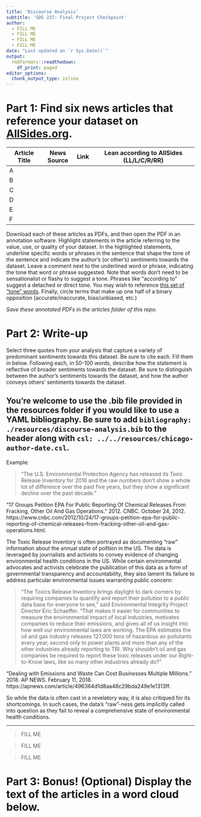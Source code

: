 ```yaml
---
title: 'Discourse Analysis'
subtitle: 'SDS 237: Final Project Checkpoint'
author:
  - FILL ME
  - FILL ME
  - FILL ME
  - FILL ME
date: "Last updated on `r Sys.Date()`"
output: 
  rmdformats::readthedown:
    df_print: paged
editor_options: 
  chunk_output_type: inline
---
```


# Part 1: Find six news articles that reference your dataset on [AllSides.org](https://www.allsides.com/unbiased-balanced-news). 

| Article Title | News Source | Link | Lean according to AllSides (LL/L/C/R/RR) |
|---------------|-------------|------|------------------------------------------|
| A             |             |      |                                          |
| B             |             |      |                                          |
| C             |             |      |                                          |
| D             |             |      |                                          |
| E             |             |      |                                          |
| F             |             |      |                                          |

Download each of these articles as PDFs, and then open the PDF in an annotation software. Highlight statements in the article referring to the value, use, or quality of your dataset. In the highlighted statements, underline specific words or phrases in the sentence that shape the tone of the sentence and indicate the author's (or other's) sentiments towards the dataset. Leave a comment next to the underlined word or phrase, indicating the tone that word or phrase suggested. Note that words don't need to be sensationalist or flashy to suggest a tone. Phrases like "according to"  suggest a detached or direct tone. You may wish to reference [this set of "tone" words](https://www.writerswrite.co.za/155-words-to-describe-an-authors-tone/). Finally, circle terms that make up one half of a binary opposition (accurate/inaccurate, bias/unbiased, etc.)

*Save these annotated PDFs in the articles folder of this repo.*

# Part 2: Write-up

Select three quotes from your analysis that capture a variety of predominant sentiments towards this dataset. Be sure to cite each. Fill them in below. Following each, in 50-100 words, describe how the statement is reflective of broader sentiments towards the dataset. Be sure to distinguish between the author's sentiments towards the dataset, and how the author conveys others' sentiments towards the dataset. 

You're welcome to use the .bib file provided in the resources folder if you would like to use a YAML bibliography.  Be sure to add `bibliography: ./resources/discourse-analysis.bib` to the header along with `csl: ../../resources/chicago-author-date.csl`.
---

Example:

> "The U.S. Environmental Protection Agency has released its Toxic Release Inventory for 2016 and the raw numbers don’t show a whole lot of difference over the past five years, but they show a significant decline over the past decade."

"17 Groups Petition EPA For Public Reporting Of Chemical Releases From Fracking, Other Oil And Gas Operations." 2012. CNBC. October 24, 2012. https://www.cnbc.com/2012/10/24/17-groups-petition-epa-for-public-reporting-of-chemical-releases-from-fracking-other-oil-and-gas-operations.html.

The Toxic Release Inventory is often portrayed as documenting "raw" information about the annual state of polltion in the US. The data is leveraged by journalists and activists to convey evidence of changing environmental health conditions in the US. While certain environmental advocates and activists celebrate the publication of this data as a form of governmental transparency and accountability, they also lament its failure to address particular environmental issues warranting public concern:

> "The Toxics Release Inventory brings daylight to dark corners by requiring companies to quantify and report their pollution to a public data base for everyone to see," said Environmental Integrity Project Director Eric Schaeffer. "That makes it easier for communities to measure the environmental impact of local industries, motivates companies to reduce their emissions, and gives all of us insight into how well our environmental laws are working. The EPA estimates the oil and gas industry releases 127,000 tons of hazardous air pollutants every year, second only to power plants and more than any of the other industries already reporting to TRI. Why shouldn’t oil and gas companies be required to report these toxic releases under our Right-to-Know laws, like so many other industries already do?"

"Dealing with Emissions and Waste Can Cost Businesses Multiple Millions." 2018. AP NEWS. February 11, 2018. https://apnews.com/article/496364d1d8aa48c29bda249e1e1313ff.

So while the data is often cast in a revelatory way, it is also critiqued for its shortcomings. In such cases, the data's "raw"-ness gets implicitly called into question as they fail to reveal a comprehensive state of environmental health conditions. 

---

> FILL ME

> FILL ME

> FILL ME



# Part 3: Bonus! (Optional) Display the text of the articles in a word cloud below. 



